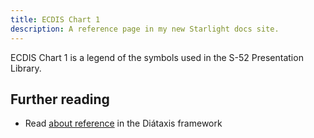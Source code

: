 ```yaml
---
title: ECDIS Chart 1
description: A reference page in my new Starlight docs site.
---
```


ECDIS Chart 1 is a legend of the symbols used in the S-52 Presentation Library.

<Map url="ECDIS_Chart_1/chart1.pmtiles" />

## Further reading

- Read [about reference](https://diataxis.fr/reference/) in the Diátaxis framework
